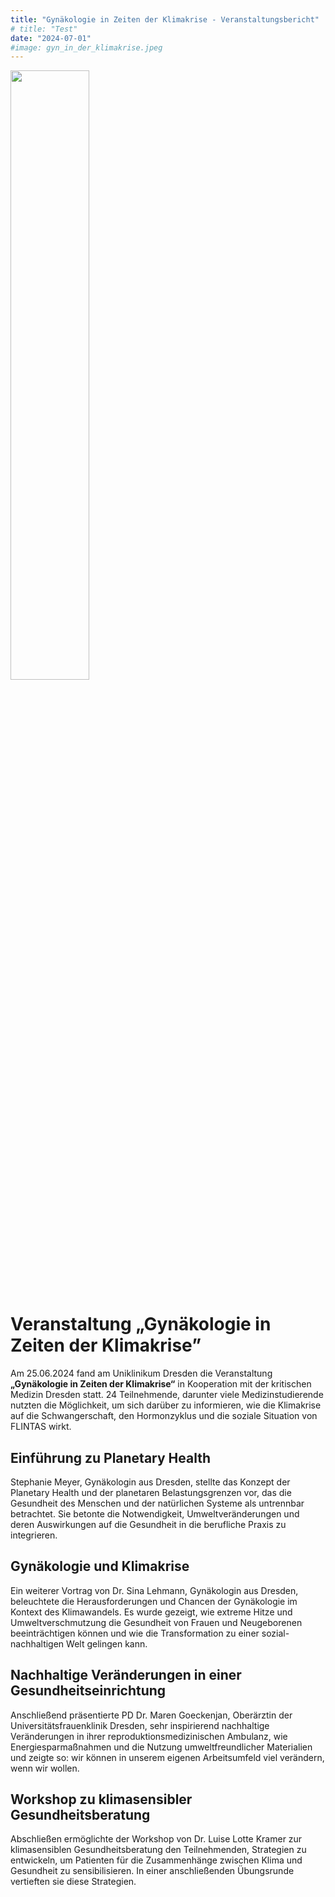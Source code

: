 ```yaml
---
title: "Gynäkologie in Zeiten der Klimakrise - Veranstaltungsbericht"
# title: "Test"
date: "2024-07-01"
#image: gyn_in_der_klimakrise.jpeg
---
```


![](gyn_in_der_klimakrise.jpeg){width='50%' fig-align='center'}

# Veranstaltung „Gynäkologie in Zeiten der Klimakrise"
Am 25.06.2024 fand am Uniklinikum Dresden die Veranstaltung **„Gynäkologie in Zeiten der Klimakrise“** in Kooperation mit der kritischen Medizin Dresden statt. 24 Teilnehmende, darunter viele Medizinstudierende nutzten die Möglichkeit, um sich darüber zu informieren, wie die Klimakrise auf die Schwangerschaft, den Hormonzyklus und die soziale Situation von FLINTAS wirkt.

## Einführung zu Planetary Health
Stephanie Meyer, Gynäkologin aus Dresden, stellte das Konzept der Planetary Health und der planetaren Belastungsgrenzen vor, das die Gesundheit des Menschen und der natürlichen Systeme als untrennbar betrachtet. Sie betonte die Notwendigkeit, Umweltveränderungen und deren Auswirkungen auf die Gesundheit in die berufliche Praxis zu integrieren.

## Gynäkologie und Klimakrise
Ein weiterer Vortrag von Dr. Sina Lehmann, Gynäkologin aus Dresden, beleuchtete die Herausforderungen und Chancen der Gynäkologie im Kontext des Klimawandels. Es wurde gezeigt, wie extreme Hitze und Umweltverschmutzung die Gesundheit von Frauen und Neugeborenen beeinträchtigen können und wie die Transformation zu einer sozial-nachhaltigen Welt gelingen kann.

## Nachhaltige Veränderungen in einer Gesundheitseinrichtung
Anschließend präsentierte PD Dr. Maren Goeckenjan, Oberärztin der Universitätsfrauenklinik Dresden, sehr inspirierend nachhaltige Veränderungen in ihrer reproduktionsmedizinischen Ambulanz, wie Energiesparmaßnahmen und die Nutzung umweltfreundlicher Materialien und zeigte so: wir können in unserem eigenen Arbeitsumfeld viel verändern, wenn wir wollen.

## Workshop zu klimasensibler Gesundheitsberatung
Abschließen ermöglichte der Workshop von Dr. Luise Lotte Kramer zur klimasensiblen Gesundheitsberatung den Teilnehmenden, Strategien zu entwickeln, um Patienten für die Zusammenhänge zwischen Klima und Gesundheit zu sensibilisieren. In einer anschließenden Übungsrunde vertieften sie diese Strategien.
